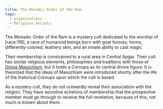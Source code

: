 ```yaml
---
title: The Monadic Order of the Ram
tags:
  - organizations
  - Religious Society
---
```



The Monadic Order of the Ram is a mystery cult dedicated to the worship of \[race:116\], a race of humanoid beings born with goat hooves, horns, differently-colored, leathery skin, and an innate ability to cast magic.

Their membership is constrained to a rural area in Central Apgar. Their cult has similar religious elements, philosophies and traditions with those of [Divine Masochism](../religions/divine-masochism/index.mdx), but it holds a Cornups as its central divine figure. It is theorized that the ideas of Masochism were introduced shortly after the life of the historical Cornups upon which the cult is based.

As a mystery cult, they do not outwardly reveal their association with the religion. They have secretive echelons of membership that the prospective member must go through to receive the full revelation, because of this, not much is known about them.
